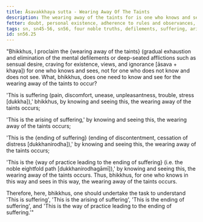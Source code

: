 ```yaml
---
title: Āsavakkhaya sutta - Wearing Away Of The Taints
description: The wearing away of the taints for is one who knows and sees the Four Noble Truths.
fetter: doubt, personal existence, adherence to rules and observances, ignorance
tags: sn, sn45-56, sn56, four noble truths, defilements, suffering, arising, cessation, way of practice, path
id: sn56.25
---
```


"Bhikkhus, I proclaim the \{wearing away of the taints} (gradual exhaustion and elimination of the mental defilements or deep-seated afflictions such as sensual desire, craving for existence, views, and ignorance [āsava + khaya]) for one who knows and sees, not for one who does not know and does not see. What, bhikkhus, does one need to know and see for the wearing away of the taints to occur?

'This is suffering (pain, discomfort, unease, unpleasantness, trouble, stress [dukkha]),' bhikkhus, by knowing and seeing this, the wearing away of the taints occurs;

'This is the arising of suffering,' by knowing and seeing this, the wearing away of the taints occurs;

'This is the \{ending of suffering} (ending of discontentment, cessation of distress [dukkhanirodha]),' by knowing and seeing this, the wearing away of the taints occurs;

'This is the \{way of practice leading to the ending of suffering} (i.e. the noble eightfold path [dukkhanirodhagāmī]),' by knowing and seeing this, the wearing away of the taints occurs. Thus, bhikkhus, for one who knows in this way and sees in this way, the wearing away of the taints occurs.

Therefore, here, bhikkhus, one should undertake the task to understand 'This is suffering', 'This is the arising of suffering', 'This is the ending of suffering', and 'This is the way of practice leading to the ending of suffering.'"